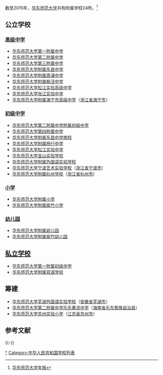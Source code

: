 截至2015年，[[华东师范大学|华东师范大学]]共有附属学校24所。<ref>[http://60.ecnu.edu.cn/files/2015.pdf 华东师范大学年报]{{dead link|date=2017年11月 |bot=InternetArchiveBot |fix-attempted=yes }}</ref>

==公立学校==
===[[高级中学|高级中学]]===
*[[华东师范大学第一附属中学|华东师范大学第一附属中学]]
*[[华东师范大学第二附属中学|华东师范大学第二附属中学]]
*[[华东师范大学第三附属中学|华东师范大学第三附属中学]]
*[[华东师范大学附属东昌中学|华东师范大学附属东昌中学]]
*[[华东师范大学附属周浦中学|华东师范大学附属周浦中学]]
*[[华东师范大学附属枫泾中学|华东师范大学附属枫泾中学]]
*[[华东师范大学松江实验高级中学|华东师范大学松江实验高级中学]]
*[[华东师范大学张江实验中学|华东师范大学张江实验中学]]
*[[华东师范大学海宁实验高级中学|华东师范大学附属海宁市高级中学]]（[[浙江省|浙江省]][[海宁市|海宁市]]）

===[[初级中学|初级中学]]===
*[[华东师范大学第二附属中学附属初级中学|华东师范大学第二附属中学附属初级中学]]
*[[华东师范大学第四附属中学|华东师范大学第四附属中学]]
*[[华东师范大学附属东昌中学南校|华东师范大学附属东昌中学南校]]
*[[华东师范大学附属杨行中学|华东师范大学附属杨行中学]]
*[[华东师范大学松江实验中学|华东师范大学松江实验中学]]
*[[华东师范大学宝山实验学校|华东师范大学宝山实验学校]]
*[[华东师范大学附属外国语实验学校|华东师范大学附属外国语实验学校]]
*[[华东师范大学宁波艺术实验学校|华东师范大学宁波艺术实验学校]]（[[浙江省|浙江省]][[宁波市|宁波市]]）
*[[华东师范大学附属杭州学校|华东师范大学附属杭州学校]]（[[浙江省|浙江省]][[杭州市|杭州市]]）

===[[小学|小学]]===
*[[华东师范大学附属小学|华东师范大学附属小学]]
*[[华东师范大学附属紫竹小学|华东师范大学附属紫竹小学]]

===[[幼儿园|幼儿园]]===
*[[华东师范大学附属幼儿园|华东师范大学附属幼儿园]]
*[[华东师范大学附属紫竹幼儿园|华东师范大学附属紫竹幼儿园]]

==[[私立学校|私立学校]]==
*[[华东师范大学第一附属初级中学|华东师范大学第一附属初级中学]]
*[[华东师范大学附属双语学校|华东师范大学附属双语学校]]

==筹建==
*[[华东师范大学芜湖外国语实验学校|华东师范大学芜湖外国语实验学校]]（[[安徽省|安徽省]][[芜湖市|芜湖市]]）
*[[华东师范大学第二附属中学乐东黄流中学|华东师范大学第二附属中学乐东黄流中学]]（[[海南省|海南省]][[乐东黎族自治县|乐东黎族自治县]]）
*[[华东师范大学苏州实验小学|华东师范大学苏州实验小学]]（[[江苏省|江苏省]][[苏州市|苏州市]]）

== 参考文献 ==
{{Reflist}}

{{-}}
{{华东师范大学}}

[[Category:华东师范大学附属学校|*]]
[[Category:中华人民共和国学校列表|Category:中华人民共和国学校列表]]